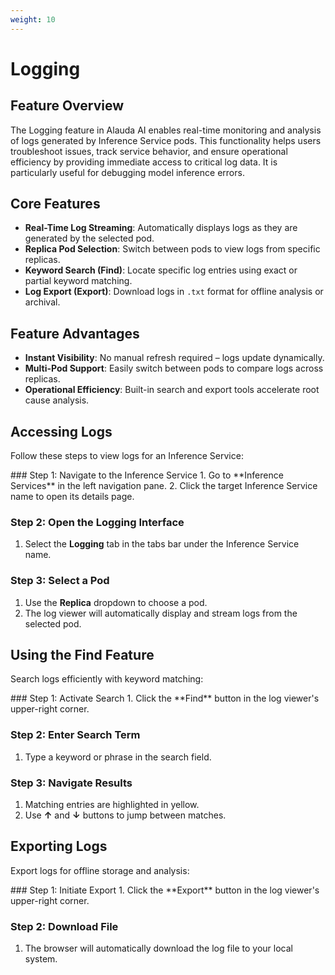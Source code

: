 ```yaml
---
weight: 10
---
```


# Logging

## Feature Overview

The Logging feature in Alauda AI enables real-time monitoring and analysis of logs generated by Inference Service pods. This functionality helps users troubleshoot issues, track service behavior, and ensure operational efficiency by providing immediate access to critical log data. It is particularly useful for debugging model inference errors.

## Core Features

- **Real-Time Log Streaming**: Automatically displays logs as they are generated by the selected pod.
- **Replica Pod Selection**: Switch between pods to view logs from specific replicas.
- **Keyword Search (Find)**: Locate specific log entries using exact or partial keyword matching.
- **Log Export (Export)**: Download logs in `.txt` format for offline analysis or archival.

## Feature Advantages

- **Instant Visibility**: No manual refresh required – logs update dynamically.
- **Multi-Pod Support**: Easily switch between pods to compare logs across replicas.
- **Operational Efficiency**: Built-in search and export tools accelerate root cause analysis.

## Accessing Logs

Follow these steps to view logs for an Inference Service:

<Steps>
  ### Step 1: Navigate to the Inference Service
  1. Go to **Inference Services** in the left navigation pane.
  2. Click the target Inference Service name to open its details page.

  ### Step 2: Open the Logging Interface
  1. Select the **Logging** tab in the tabs bar under the Inference Service name.

  ### Step 3: Select a Pod
  1. Use the **Replica** dropdown to choose a pod.
  2. The log viewer will automatically display and stream logs from the selected pod.

</Steps>

## Using the Find Feature

Search logs efficiently with keyword matching:

<Steps>
  ### Step 1: Activate Search
  1. Click the **Find** button in the log viewer's upper-right corner.

  ### Step 2: Enter Search Term
  1. Type a keyword or phrase in the search field.

  ### Step 3: Navigate Results
  1. Matching entries are highlighted in yellow.
  2. Use **↑** and **↓** buttons to jump between matches.

</Steps>

## Exporting Logs

Export logs for offline storage and analysis:

<Steps>
  ### Step 1: Initiate Export
  1. Click the **Export** button in the log viewer's upper-right corner.

  ### Step 2: Download File
  1. The browser will automatically download the log file to your local system.

</Steps>
